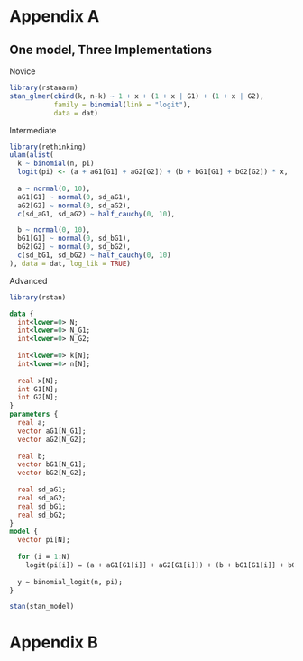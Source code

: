 ```r
```

# Appendix A {-}

## One model, Three Implementations

Novice

```r
library(rstanarm)
stan_glmer(cbind(k, n-k) ~ 1 + x + (1 + x | G1) + (1 + x | G2), 
           family = binomial(link = "logit"),
           data = dat)
```

Intermediate

```r
library(rethinking)
ulam(alist(
  k ~ binomial(n, pi)
  logit(pi) <- (a + aG1[G1] + aG2[G2]) + (b + bG1[G1] + bG2[G2]) * x,
  
  a ~ normal(0, 10),
  aG1[G1] ~ normal(0, sd_aG1),
  aG2[G2] ~ normal(0, sd_aG2),
  c(sd_aG1, sd_aG2) ~ half_cauchy(0, 10),

  b ~ normal(0, 10),
  bG1[G1] ~ normal(0, sd_bG1),
  bG2[G2] ~ normal(0, sd_bG2),
  c(sd_bG1, sd_bG2) ~ half_cauchy(0, 10)
), data = dat, log_lik = TRUE)
```

Advanced

```r
library(rstan)
```


```stan
data {
  int<lower=0> N;
  int<lower=0> N_G1;
  int<lower=0> N_G2;
  
  int<lower=0> k[N];
  int<lower=0> n[N];
  
  real x[N];
  int G1[N];
  int G2[N];
}
parameters {
  real a;
  vector aG1[N_G1];
  vector aG2[N_G2];
  
  real b;
  vector bG1[N_G1];
  vector bG2[N_G2];
  
  real sd_aG1;
  real sd_aG2;
  real sd_bG1;
  real sd_bG2;
}
model {
  vector pi[N];
  
  for (i = 1:N)
    logit(pi[i]) = (a + aG1[G1[i]] + aG2[G1[i]]) + (b + bG1[G1[i]] + bG2[G1[i]]) * x;
  
  y ~ binomial_logit(n, pi);
}
```


```r
stan(stan_model)
```


# Appendix B {-}
